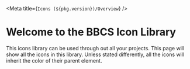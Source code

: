 
<Meta title={`Icons (${pkg.version})/Overview`} />

# Welcome to the BBCS Icon Library

This icons library can be used through out all your projects. This page will show all the icons in this library.
Unless stated differently, all the icons will inherit the color of their parent element.

<div style={{flexDirection : "row", flexWrap : "wrap", display : "flex", color : "#222222"}}>
    <Icon title="AlignJustify"><Icons.AlignJustify size="48" /></Icon>
    <Icon title="AlignLeft"><Icons.AlignLeft size="48" /></Icon>
    <Icon title="AlignRight"><Icons.AlignRight size="48" /></Icon>
    <Icon title="AlignMiddle"><Icons.AlignMiddle size="48" /></Icon>
    <Icon title="ArrowLeft"><Icons.ArrowLeft size="48" /></Icon>
    <Icon title="Backward"><Icons.Backward size="48" /></Icon>
    <Icon title="Bold"><Icons.Bold size="48" /></Icon>
    <Icon title="Binoculars"><Icons.Binoculars size="48" /></Icon>
    <Icon title="ChevronUp"><Icons.ChevronUp size="48" /></Icon>
    <Icon title="ChevronRight"><Icons.ChevronRight size="48" /></Icon>
    <Icon title="ChevronDown"><Icons.ChevronDown size="48" /></Icon>
    <Icon title="ChevronLeft"><Icons.ChevronLeft size="48" /></Icon>
    <Icon title="Day"><Icons.Day size="48" /></Icon>
    <Icon title="Dislike"><Icons.Dislike size="48" /></Icon>
    <Icon title="Download"><Icons.Download size="48" /></Icon>
    <Icon title="Education"><Icons.Education size="48" /></Icon>
    <Icon title="Edit"><Icons.Edit size="48" /></Icon>
    <Icon title="Exclamation"><Icons.Exclamation size="48" /></Icon>
    <Icon title="False"><Icons.False size="48" /></Icon>
    <Icon title="File"><Icons.File size="48" /></Icon>
    <Icon title="Film"><Icons.Film size="48" /></Icon>
    <Icon title="Folder"><Icons.Folder size="48" /></Icon>
    <Icon title="FolderOpen"><Icons.FolderOpen size="48" /></Icon>
    <Icon title="Font"><Icons.Font size="48" /></Icon>
    <Icon title="Forward"><Icons.Forward size="48" /></Icon>
    <Icon title="Grid"><Icons.Grid size="48" /></Icon>
    <Icon title="HamburgerMenu"> <Icons.HamburgerMenu size="48" /></Icon>
    <Icon title="Help"><Icons.Help size="48" /></Icon>
    <Icon title="Home"><Icons.Home size="48" /></Icon>
    <Icon title="Info"><Icons.Info size="48" /></Icon>
    <Icon title="Image"><Icons.Image size="48" /></Icon>
    <Icon title="Images"><Icons.Images size="48" /></Icon>
    <Icon title="Italic"><Icons.Italic size="48" /></Icon>
    <Icon title="Like"><Icons.Like size="48" /></Icon>
    <Icon title="Link"><Icons.Link size="48" /></Icon>
    <Icon title="List"><Icons.List size="48" /></Icon>
    <Icon title="ListBullet"><Icons.ListBullet size="48" /></Icon>
    <Icon title="ListOrdered"><Icons.ListOrdered size="48" /></Icon>
    <Icon title="Lock"><Icons.Lock size="48" /></Icon>
    <Icon title="Logout"><Icons.Logout size="48" /></Icon>
    <Icon title="MegaPhone"><Icons.MegaPhone size="48" /></Icon>
    <Icon title="Message"><Icons.Message size="48" /></Icon>
    <Icon title="Moon"><Icons.Moon size="48" /></Icon>
    <Icon title="Minus"><Icons.Minus size="48" /></Icon>
    <Icon title="Pencil"><Icons.Pencil size="48" /></Icon>
    <Icon title="Personal"><Icons.Personal size="48" /></Icon>
    <Icon title="Plus"><Icons.Plus size="48" /></Icon>
    <Icon title="Preview"><Icons.Preview size="48" /></Icon>
    <Icon title="PreviewAlt"><Icons.PreviewAlt size="48" /></Icon>
    <Icon title="Private"><Icons.Private size="48" /></Icon>
    <Icon title="Public"><Icons.Public size="48" /></Icon>
    <Icon title="Refresh"><Icons.Refresh size="48" /></Icon>
    <Icon title="Remove"><Icons.Remove size="48" /></Icon>
    <Icon title="Review"><Icons.Review size="48" /></Icon>
    <Icon title="Send"><Icons.Send size="48" /></Icon>
    <Icon title="Settings"><Icons.Settings size="48" /></Icon>
    <Icon title="Share"><Icons.Share size="48" /></Icon>
    <Icon title="Stats"><Icons.Stats size="48" /></Icon>
    <Icon title="Students"><Icons.Students size="48" /></Icon>
    <Icon title="StrikeThrough"><Icons.StrikeThrough size="48" /></Icon>
    <Icon title="Subscript"><Icons.Subscript size="48" /></Icon>
    <Icon title="Superscript"><Icons.Superscript size="48" /></Icon>
    <Icon title="Styles"><Icons.Styles size="48" /></Icon>
    <Icon title="Stats"><Icons.Stats size="48" /></Icon>
    <Icon title="Table"><Icons.Table size="48" /></Icon>
    <Icon title="Trash"><Icons.Trash size="48" /></Icon>
    <Icon title="TriangleUp"><Icons.TriangleUp size="48" /></Icon>
    <Icon title="TriangleRight"><Icons.TriangleRight size="48" /></Icon>
    <Icon title="TriangleDown"><Icons.TriangleDown size="48" /></Icon>
    <Icon title="TriangleLeft"><Icons.TriangleLeft size="48" /></Icon>
    <Icon title="True"><Icons.True size="48" /></Icon>
    <Icon title="Upload"><Icons.Upload size="48" /></Icon>
    <Icon title="User"><Icons.User size="48" /></Icon>
    <Icon title="Unlink"><Icons.Unlink size="48" /></Icon>
    <Icon title="Video"><Icons.Video size="48" /></Icon>
    <Icon title="Youtube"><Icons.Youtube size="48" /></Icon>
    <Icon title="Warning"><Icons.Warning size="48" /></Icon>
    <Icon title="Underline"><Icons.Underline size="48" /></Icon>
    <Icon title="Search"><Icons.Search size="48" /></Icon>
    <Icon title="Vimeo"><Icons.Vimeo size="48" /></Icon>
    <Icon title="WindowOpen"><Icons.WindowOpen size="48" /></Icon>
    <Icon title="Windows"><Icons.Windows size="48" /></Icon>
    <Icon title="ZoomOut"><Icons.ZoomOut size="48" /></Icon>
    <Icon title="ZoomIn"><Icons.ZoomIn size="48" /></Icon>
</div>
